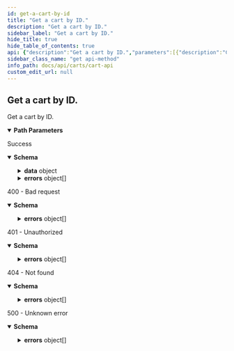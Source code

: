 ```yaml
---
id: get-a-cart-by-id
title: "Get a cart by ID."
description: "Get a cart by ID."
sidebar_label: "Get a cart by ID."
hide_title: true
hide_table_of_contents: true
api: {"description":"Get a cart by ID.","parameters":[{"description":"Cart ID","example":"9597879817","in":"path","name":"id","required":true,"schema":{"type":"string"}}],"responses":{"200":{"description":"Success","content":{"application/json":{"schema":{"properties":{"data":{"properties":{"id":{"description":"Unique identifier for the cart","example":"cjzyvxtm207z4rns56tif8job","type":"string"},"products":{"description":"Product identifiers for the cart.","items":{"properties":{"id":{"description":"Product ID.","example":"clad6pg5z00eu012gfz7hfm92","type":"string"},"quantity":{"description":"Quantity of the product variant.","example":1,"format":"float","minimum":1,"type":"number"},"variantId":{"description":"The ID of the product variant.","example":"M00679529706740","type":"string"}},"required":["id","variantId","quantity"],"type":"object"},"type":"array"}},"required":["products","id"],"type":"object"},"errors":{"items":{"properties":{"code":{"description":"Unique code for specific error.","example":"USER_NOT_FOUND","type":"string"},"id":{"description":"Unique identifier for error. Can be used for tracing across services.","example":"123e4567-e89b-12d3-a456-426655440000","type":"string"},"status":{"description":"HTTP status code.","example":400,"format":"float","type":"number"},"title":{"description":"Short description what the error entails.","example":"Error occurred trying to create a new order","type":"string"}},"required":["id","status","code","title"],"type":"object"},"type":"array"}},"type":"object"}}}},"400":{"description":"400 - Bad request","content":{"application/json":{"schema":{"description":"Provided input is invalid","properties":{"errors":{"items":{"example":{"detail":"","status":400,"title":"Bad input request"},"properties":{"detail":{"example":"Fatal issue","nullable":true,"type":"string"},"status":{"example":500,"format":"float","type":"number"},"title":{"example":"Unknown error","type":"string"}},"required":["status","detail","title"],"type":"object"},"type":"array"}},"type":"object"}}}},"401":{"description":"401 - Unauthorized","content":{"application/json":{"schema":{"description":"Authentication information is missing or invalid","properties":{"errors":{"items":{"example":{"detail":"","status":401,"title":"Authentication information is missing or invalid"},"properties":{"detail":{"example":"Fatal issue","nullable":true,"type":"string"},"status":{"example":500,"format":"float","type":"number"},"title":{"example":"Unknown error","type":"string"}},"required":["status","detail","title"],"type":"object"},"type":"array"}},"type":"object"}}}},"404":{"description":"404 - Not found","content":{"application/json":{"schema":{"description":"Not Found","properties":{"errors":{"items":{"example":{"detail":"","status":404,"title":"Not Found"},"properties":{"detail":{"example":"Fatal issue","nullable":true,"type":"string"},"status":{"example":500,"format":"float","type":"number"},"title":{"example":"Unknown error","type":"string"}},"required":["status","detail","title"],"type":"object"},"type":"array"}},"type":"object"}}}},"5XX":{"description":"500 - Unknown error","content":{"application/json":{"schema":{"description":"Unknown error","properties":{"errors":{"items":{"example":{"detail":"","status":500,"title":"Unknown error"},"properties":{"detail":{"example":"Fatal issue","nullable":true,"type":"string"},"status":{"example":500,"format":"float","type":"number"},"title":{"example":"Unknown error","type":"string"}},"required":["status","detail","title"],"type":"object"},"type":"array"}},"type":"object"}}}}},"tags":["cart"],"method":"get","path":"/{id}","servers":[{"url":"https://api.shopbonsai.ca/carts"}],"security":[{"APIKeyHeader":[]}],"securitySchemes":{"APIKeyHeader":{"in":"header","name":"API-Key","type":"apiKey"}},"info":{"contact":{"email":"developers@shopbonsai.ca"},"description":"API for creating, reading, updating, and deleting carts.","title":"Cart API","version":"0.8.30"},"postman":{"name":"Get a cart by ID.","description":{"content":"Get a cart by ID.","type":"text/plain"},"url":{"path":[":id"],"host":["{{baseUrl}}"],"query":[],"variable":[{"disabled":false,"description":{"content":"(Required) Cart ID","type":"text/plain"},"type":"any","value":"","key":"id"}]},"header":[{"key":"Accept","value":"application/json"}],"method":"GET"}}
sidebar_class_name: "get api-method"
info_path: docs/api/carts/cart-api
custom_edit_url: null
---
```



## Get a cart by ID.



Get a cart by ID.

<details style={{"marginBottom":"1rem"}} data-collapsed={false} open={true}><summary style={{}}><strong>Path Parameters</strong></summary><div><ul><ParamsItem className={"paramsItem"} param={{"description":"Cart ID","example":"9597879817","in":"path","name":"id","required":true,"schema":{"type":"string"}}}></ParamsItem></ul></div></details><div><ApiTabs><TabItem label={"200"} value={"200"}><div>

Success

</div><div><MimeTabs schemaType={"response"}><TabItem label={"application/json"} value={"application/json"}><SchemaTabs><TabItem label={"Schema"} value={"Schema"}><details style={{}} data-collapsed={false} open={true}><summary style={{"textAlign":"left"}}><strong>Schema</strong></summary><div style={{"textAlign":"left","marginLeft":"1rem"}}></div><ul style={{"marginLeft":"1rem"}}><SchemaItem collapsible={true} className={"schemaItem"}><details style={{}}><summary style={{}}><strong>data</strong><span style={{"opacity":"0.6"}}> object</span></summary><div style={{"marginLeft":"1rem"}}><SchemaItem collapsible={false} name={"id"} required={false} deprecated={undefined} schemaDescription={"Unique identifier for the cart"} schemaName={"string"} qualifierMessage={undefined} defaultValue={undefined}></SchemaItem><SchemaItem collapsible={true} className={"schemaItem"}><details style={{}}><summary style={{}}><strong>products</strong><span style={{"opacity":"0.6"}}> object[]</span></summary><div style={{"marginLeft":"1rem"}}><div style={{"marginTop":".5rem","marginBottom":".5rem"}}>

Product identifiers for the cart.

</div><SchemaItem collapsible={false} name={"id"} required={false} deprecated={undefined} schemaDescription={"Product ID."} schemaName={"string"} qualifierMessage={undefined} defaultValue={undefined}></SchemaItem><SchemaItem collapsible={false} name={"quantity"} required={false} deprecated={undefined} schemaDescription={"Quantity of the product variant."} schemaName={"float"} qualifierMessage={"**Possible values:** `>= 1`"} defaultValue={undefined}></SchemaItem><SchemaItem collapsible={false} name={"variantId"} required={false} deprecated={undefined} schemaDescription={"The ID of the product variant."} schemaName={"string"} qualifierMessage={undefined} defaultValue={undefined}></SchemaItem></div></details></SchemaItem></div></details></SchemaItem><SchemaItem collapsible={true} className={"schemaItem"}><details style={{}}><summary style={{}}><strong>errors</strong><span style={{"opacity":"0.6"}}> object[]</span></summary><div style={{"marginLeft":"1rem"}}><SchemaItem collapsible={false} name={"code"} required={false} deprecated={undefined} schemaDescription={"Unique code for specific error."} schemaName={"string"} qualifierMessage={undefined} defaultValue={undefined}></SchemaItem><SchemaItem collapsible={false} name={"id"} required={false} deprecated={undefined} schemaDescription={"Unique identifier for error. Can be used for tracing across services."} schemaName={"string"} qualifierMessage={undefined} defaultValue={undefined}></SchemaItem><SchemaItem collapsible={false} name={"status"} required={false} deprecated={undefined} schemaDescription={"HTTP status code."} schemaName={"float"} qualifierMessage={undefined} defaultValue={undefined}></SchemaItem><SchemaItem collapsible={false} name={"title"} required={false} deprecated={undefined} schemaDescription={"Short description what the error entails."} schemaName={"string"} qualifierMessage={undefined} defaultValue={undefined}></SchemaItem></div></details></SchemaItem></ul></details></TabItem><TabItem label={"Example (from schema)"} value={"Example (from schema)"}><ResponseSamples responseExample={"{\n  \"data\": {\n    \"id\": \"cjzyvxtm207z4rns56tif8job\",\n    \"products\": [\n      {\n        \"id\": \"clad6pg5z00eu012gfz7hfm92\",\n        \"quantity\": 1,\n        \"variantId\": \"M00679529706740\"\n      }\n    ]\n  },\n  \"errors\": [\n    {\n      \"code\": \"USER_NOT_FOUND\",\n      \"id\": \"123e4567-e89b-12d3-a456-426655440000\",\n      \"status\": 400,\n      \"title\": \"Error occurred trying to create a new order\"\n    }\n  ]\n}"} language={"json"}></ResponseSamples></TabItem></SchemaTabs></TabItem></MimeTabs></div></TabItem><TabItem label={"400"} value={"400"}><div>

400 - Bad request

</div><div><MimeTabs schemaType={"response"}><TabItem label={"application/json"} value={"application/json"}><SchemaTabs><TabItem label={"Schema"} value={"Schema"}><details style={{}} data-collapsed={false} open={true}><summary style={{"textAlign":"left"}}><strong>Schema</strong></summary><div style={{"textAlign":"left","marginLeft":"1rem"}}></div><ul style={{"marginLeft":"1rem"}}><SchemaItem collapsible={true} className={"schemaItem"}><details style={{}}><summary style={{}}><strong>errors</strong><span style={{"opacity":"0.6"}}> object[]</span></summary><div style={{"marginLeft":"1rem"}}><SchemaItem collapsible={false} name={"detail"} required={false} deprecated={undefined} schemaDescription={undefined} schemaName={"string"} qualifierMessage={undefined} defaultValue={undefined}></SchemaItem><SchemaItem collapsible={false} name={"status"} required={false} deprecated={undefined} schemaDescription={undefined} schemaName={"float"} qualifierMessage={undefined} defaultValue={undefined}></SchemaItem><SchemaItem collapsible={false} name={"title"} required={false} deprecated={undefined} schemaDescription={undefined} schemaName={"string"} qualifierMessage={undefined} defaultValue={undefined}></SchemaItem></div></details></SchemaItem></ul></details></TabItem><TabItem label={"Example (from schema)"} value={"Example (from schema)"}><ResponseSamples responseExample={"{\n  \"errors\": [\n    {\n      \"detail\": \"\",\n      \"status\": 400,\n      \"title\": \"Bad input request\"\n    }\n  ]\n}"} language={"json"}></ResponseSamples></TabItem></SchemaTabs></TabItem></MimeTabs></div></TabItem><TabItem label={"401"} value={"401"}><div>

401 - Unauthorized

</div><div><MimeTabs schemaType={"response"}><TabItem label={"application/json"} value={"application/json"}><SchemaTabs><TabItem label={"Schema"} value={"Schema"}><details style={{}} data-collapsed={false} open={true}><summary style={{"textAlign":"left"}}><strong>Schema</strong></summary><div style={{"textAlign":"left","marginLeft":"1rem"}}></div><ul style={{"marginLeft":"1rem"}}><SchemaItem collapsible={true} className={"schemaItem"}><details style={{}}><summary style={{}}><strong>errors</strong><span style={{"opacity":"0.6"}}> object[]</span></summary><div style={{"marginLeft":"1rem"}}><SchemaItem collapsible={false} name={"detail"} required={false} deprecated={undefined} schemaDescription={undefined} schemaName={"string"} qualifierMessage={undefined} defaultValue={undefined}></SchemaItem><SchemaItem collapsible={false} name={"status"} required={false} deprecated={undefined} schemaDescription={undefined} schemaName={"float"} qualifierMessage={undefined} defaultValue={undefined}></SchemaItem><SchemaItem collapsible={false} name={"title"} required={false} deprecated={undefined} schemaDescription={undefined} schemaName={"string"} qualifierMessage={undefined} defaultValue={undefined}></SchemaItem></div></details></SchemaItem></ul></details></TabItem><TabItem label={"Example (from schema)"} value={"Example (from schema)"}><ResponseSamples responseExample={"{\n  \"errors\": [\n    {\n      \"detail\": \"\",\n      \"status\": 401,\n      \"title\": \"Authentication information is missing or invalid\"\n    }\n  ]\n}"} language={"json"}></ResponseSamples></TabItem></SchemaTabs></TabItem></MimeTabs></div></TabItem><TabItem label={"404"} value={"404"}><div>

404 - Not found

</div><div><MimeTabs schemaType={"response"}><TabItem label={"application/json"} value={"application/json"}><SchemaTabs><TabItem label={"Schema"} value={"Schema"}><details style={{}} data-collapsed={false} open={true}><summary style={{"textAlign":"left"}}><strong>Schema</strong></summary><div style={{"textAlign":"left","marginLeft":"1rem"}}></div><ul style={{"marginLeft":"1rem"}}><SchemaItem collapsible={true} className={"schemaItem"}><details style={{}}><summary style={{}}><strong>errors</strong><span style={{"opacity":"0.6"}}> object[]</span></summary><div style={{"marginLeft":"1rem"}}><SchemaItem collapsible={false} name={"detail"} required={false} deprecated={undefined} schemaDescription={undefined} schemaName={"string"} qualifierMessage={undefined} defaultValue={undefined}></SchemaItem><SchemaItem collapsible={false} name={"status"} required={false} deprecated={undefined} schemaDescription={undefined} schemaName={"float"} qualifierMessage={undefined} defaultValue={undefined}></SchemaItem><SchemaItem collapsible={false} name={"title"} required={false} deprecated={undefined} schemaDescription={undefined} schemaName={"string"} qualifierMessage={undefined} defaultValue={undefined}></SchemaItem></div></details></SchemaItem></ul></details></TabItem><TabItem label={"Example (from schema)"} value={"Example (from schema)"}><ResponseSamples responseExample={"{\n  \"errors\": [\n    {\n      \"detail\": \"\",\n      \"status\": 404,\n      \"title\": \"Not Found\"\n    }\n  ]\n}"} language={"json"}></ResponseSamples></TabItem></SchemaTabs></TabItem></MimeTabs></div></TabItem><TabItem label={"5XX"} value={"5XX"}><div>

500 - Unknown error

</div><div><MimeTabs schemaType={"response"}><TabItem label={"application/json"} value={"application/json"}><SchemaTabs><TabItem label={"Schema"} value={"Schema"}><details style={{}} data-collapsed={false} open={true}><summary style={{"textAlign":"left"}}><strong>Schema</strong></summary><div style={{"textAlign":"left","marginLeft":"1rem"}}></div><ul style={{"marginLeft":"1rem"}}><SchemaItem collapsible={true} className={"schemaItem"}><details style={{}}><summary style={{}}><strong>errors</strong><span style={{"opacity":"0.6"}}> object[]</span></summary><div style={{"marginLeft":"1rem"}}><SchemaItem collapsible={false} name={"detail"} required={false} deprecated={undefined} schemaDescription={undefined} schemaName={"string"} qualifierMessage={undefined} defaultValue={undefined}></SchemaItem><SchemaItem collapsible={false} name={"status"} required={false} deprecated={undefined} schemaDescription={undefined} schemaName={"float"} qualifierMessage={undefined} defaultValue={undefined}></SchemaItem><SchemaItem collapsible={false} name={"title"} required={false} deprecated={undefined} schemaDescription={undefined} schemaName={"string"} qualifierMessage={undefined} defaultValue={undefined}></SchemaItem></div></details></SchemaItem></ul></details></TabItem><TabItem label={"Example (from schema)"} value={"Example (from schema)"}><ResponseSamples responseExample={"{\n  \"errors\": [\n    {\n      \"detail\": \"\",\n      \"status\": 500,\n      \"title\": \"Unknown error\"\n    }\n  ]\n}"} language={"json"}></ResponseSamples></TabItem></SchemaTabs></TabItem></MimeTabs></div></TabItem></ApiTabs></div>
      